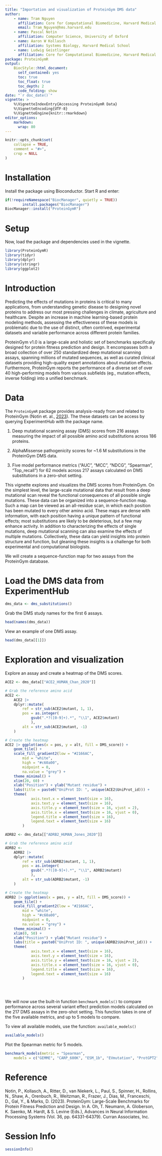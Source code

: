 ```yaml
---
title: "Importation and visualization of ProteinGym DMS data"
author: 
    - name: Tram Nguyen
      affiliation: Core for Computational Biomedicine, Harvard Medical School
      email: Tram_Nguyen@hms.harvard.edu
    - name: Pascal Notin
      affiliation: Computer Science, University of Oxford
    - name: Aaron W Kollasch
      affiliation: Systems Biology, Harvard Medical School
    - name: Ludwig Geistlinger
      affiliation: Core for Computational Biomedicine, Harvard Medical School
package: ProteinGymR
output:
    BiocStyle::html_document:
      self_contained: yes 
      toc: true
      toc_float: true
      toc_depth: 2
      code_folding: show
date: "`r doc_date()`"
vignette: >
    %\VignetteIndexEntry{Accessing ProteinGymR Data}
    %\VignetteEncoding{UTF-8}
    %\VignetteEngine{knitr::rmarkdown}
editor_options: 
    markdown: 
      wrap: 80
---
```


```r
knitr::opts_chunk$set(
    collapse = TRUE,
    comment = "#>",
    crop = NULL
)
```

# Installation

Install the package using Bioconductor. Start R and enter:

```r
if(!requireNamespace("BiocManager", quietly = TRUE))
        install.packages("BiocManager")
BiocManager::install("ProteinGymR")
```

# Setup

Now, load the package and dependencies used in the vignette.

```r
library(ProteinGymR)
library(tidyr)
library(dplyr)
library(stringr)
library(ggplot2)
```

# Introduction

Predicting the effects of mutations in proteins is critical to many
applications, from understanding genetic disease to designing novel proteins
to address our most pressing challenges in climate, agriculture and
healthcare. Despite an increase in machine learning-based protein modeling
methods, assessing the effectiveness of these models is problematic due to
the use of distinct, often contrived, experimental datasets and variable
performance across different protein families.

ProteinGym v1.0 is a large-scale and holistic set of benchmarks specifically
designed for protein fitness prediction and design. It encompasses both a
broad collection of over 250 standardized deep mutational scanning assays,
spanning millions of mutated sequences, as well as curated clinical datasets
providing high-quality expert annotations about mutation effects.
Furthermore, ProteinGym reports the performance of a diverse set of over 40
high-performing models from various subfields (eg., mutation effects,
inverse folding) into a unified benchmark.


# Data

The `ProteinGymR` package provides analysis-ready from and related to 
ProteinGym (Notin et. al.,
[2023](https://papers.nips.cc/paper_files/paper/2023/hash/cac723e5ff29f65e3fcbb0739ae91bee-Abstract-Datasets_and_Benchmarks.html)).
The these datasets can be access by querying ExperimentHub with the package
name.

1.  Deep mutational scanning assay (DMS) scores from 216 assays measuring
the impact of all possible amino acid substitutions across 186 proteins.

2.  AlphaMissense pathogenicity scores for ~1.6 M substitutions in the
ProteinGym DMS data.

3. Five model performance metrics ("AUC", "MCC", "NDCG", "Spearman", 
"Top_recall") for 62 models across 217 assays calculated on DMS substitutions 
in a zero-shot setting.

This vignette explores and visualizes the DMS scores from ProteinGym. On the
simplest level, the large-scale mutational data that result from a deep
mutational scan reveal the functional consequences of all possible single
mutations. These data can be organized into a sequence-function map.
Such a map can be viewed as an all-residue scan, in which each position has been
mutated to every other amino acid. These maps are dense with information, with
each position having a unique pattern of functional effects; most substitutions
are likely to be deleterious, but a few may enhance activity. In addition to
characterizing the effects of single mutations, deep mutational scanning can
also examine the effects of multiple mutations. Collectively, these data can
yield insights into protein structure and function, but gleaning these insights
is a challenge for both experimental and computational biologists.

We will create a sequence-function map for two assays from the ProteinGym 
database. 

# Load the DMS data from ExperimentHub

```r
dms_data <- dms_substitutions()
```

Grab the DMS study names for the first 6 assays.
```r
head(names(dms_data))
```

View an example of one DMS assay.
```r
head(dms_data[[1]])
```

# Exploration and visualization

Explore an assay and create a heatmap of the DMS scores.
```r
ACE2 <- dms_data[["ACE2_HUMAN_Chan_2020"]]

# Grab the reference amino acid
ACE2 <- 
    ACE2 |>
    dplyr::mutate(
        ref = str_sub(ACE2$mutant, 1, 1),
        pos = as.integer(
            gsub(".*?([0-9]+).*", "\\1", ACE2$mutant)
            ),
        alt = str_sub(ACE2$mutant, -1)
    )

# Create the heatmap
ACE2 |> ggplot(aes(x = pos, y = alt, fill = DMS_score)) +
    geom_tile() +
    scale_fill_gradient2(low = "#2166AC", 
        mid = "white", 
        high = "#c60a00", 
        midpoint = 0,
        na.value = "grey") +
    theme_minimal() +
    xlim(20, 60) +
    xlab("Position") + ylab("Mutant residue") +
    labs(title = paste0("UniProt ID: ", unique(ACE2$UniProt_id))) +
    theme(
            axis.text.x = element_text(size = 16),
            axis.text.y = element_text(size = 16),
            axis.title.y = element_text(size = 16, vjust = 2),
            axis.title.x = element_text(size = 16, vjust = 0),
            legend.title = element_text(size = 16),
            legend.text = element_text(size = 16)
        )

```

```r
ADRB2 <- dms_data[["ADRB2_HUMAN_Jones_2020"]]

# Grab the reference amino acid
ADRB2 <- 
    ADRB2 |>
    dplyr::mutate(
        ref = str_sub(ADRB2$mutant, 1, 1),
        pos = as.integer(
            gsub(".*?([0-9]+).*", "\\1", ADRB2$mutant)
            ),
        alt = str_sub(ADRB2$mutant, -1)
    )

# Create the heatmap
ADRB2 |> ggplot(aes(x = pos, y = alt, fill = DMS_score)) +
    geom_tile() +
    scale_fill_gradient2(low = "#2166AC", 
        mid = "white", 
        high = "#c60a00", 
        midpoint = 0,
        na.value = "grey") +
    theme_minimal() +
    xlim(0, 50) +
    xlab("Position") + ylab("Mutant residue") +
    labs(title = paste0("UniProt ID: ", unique(ADRB2$UniProt_id))) +
    theme(
            axis.text.x = element_text(size = 16),
            axis.text.y = element_text(size = 16),
            axis.title.y = element_text(size = 16, vjust = 2),
            axis.title.x = element_text(size = 16, vjust = 0),
            legend.title = element_text(size = 16),
            legend.text = element_text(size = 16)
        )
    
```

<br>

We will now use the built-in function `benchmark_models()` to compare 
performance across several variant effect prediction models calculated on the 
217 DMS assays in the zero-shot setting. This function takes in one of the five 
available metrics, and up to 5 models to compare.

To view all available models, use the function: `available_models()`

```r
available_models()
```

Plot the Spearman metric for 5 models.

```r
benchmark_models(metric = "Spearman", 
    models = c("GEMME", "CARP_600K", "ESM_1b", "EVmutation", "ProtGPT2"))
```


# Reference

Notin, P., Kollasch, A., Ritter, D., van Niekerk, L., Paul, S., Spinner, H., 
Rollins, N., Shaw, A., Orenbuch, R., Weitzman, R., Frazer, J., Dias, M., 
Franceschi, D., Gal, Y., & Marks, D. (2023). ProteinGym: Large-Scale 
Benchmarks for Protein Fitness Prediction and Design. In A. Oh, T. Neumann, 
A. Globerson, K. Saenko, M. Hardt, & S. Levine (Eds.), Advances in Neural 
Information Processing Systems (Vol. 36, pp. 64331-64379). 
Curran Associates, Inc.

# Session Info

```r
sessionInfo()
```
